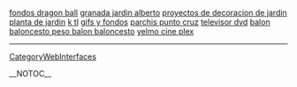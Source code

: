 <a href= http://cortina-cortina.japanesetits.cn/fondos-dragon-ball.html >fondos dragon ball</a>   <a href= http://cortina-cortina.japanesetits.cn/index69.html >granada jardin alberto</a>   <a href= http://cortina-cortina.japanesetits.cn/index17.html >proyectos de decoracion de jardin</a>   <a href= http://cortina-cortina.japanesetits.cn/planta-de-jardin.html >planta de jardin</a>   <a href= http://actor-extranjero.japanesetits.cn/k-tl.html >k tl</a>   <a href= http://cortina-cortina.japanesetits.cn/gifs-y-fondos.html >gifs y fondos</a>   <a href= http://cortina-cortina.japanesetits.cn/index74.html >parchis punto cruz</a>   <a href= http://actor-extranjero.japanesetits.cn/televisor-dvd.html >televisor dvd</a>   <a href= http://cortina-cortina.japanesetits.cn/balon-baloncesto-peso-balon-baloncesto.html >balon baloncesto peso balon baloncesto</a>   <a href= http://cortina-cortina.japanesetits.cn/yelmo-cine-plex.html >yelmo cine plex</a>
----
[[CategoryWebInterfaces]]

__NOTOC__